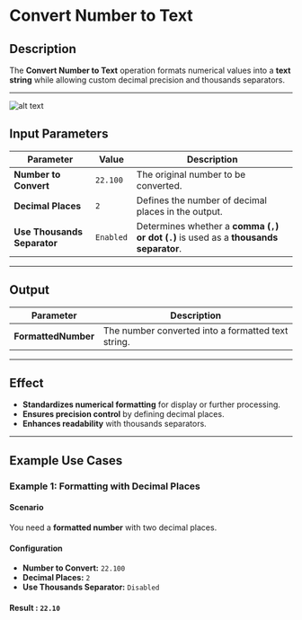 # **Convert Number to Text**

## **Description**

The **Convert Number to Text** operation formats numerical values into a **text string** while allowing custom decimal precision and thousands separators.

---
![alt text](../../../assets/text-action/convert-number-to-text.png)

## **Input Parameters**

| Parameter              | Value         | Description |
|-----------------------|--------------|-------------|
| **Number to Convert** | `22.100`      | The original number to be converted. |
| **Decimal Places**    | `2`           | Defines the number of decimal places in the output. |
| **Use Thousands Separator** | `Enabled` | Determines whether a **comma (`,`) or dot (`.`)** is used as a **thousands separator**. |

---

## **Output**

| Parameter           | Description |
|--------------------|-------------|
| **FormattedNumber** | The number converted into a formatted text string. |

---

## **Effect**

- **Standardizes numerical formatting** for display or further processing.
- **Ensures precision control** by defining decimal places.
- **Enhances readability** with thousands separators.

---

## **Example Use Cases**

### **Example 1: Formatting with Decimal Places**

#### **Scenario**

You need a **formatted number** with two decimal places.

#### **Configuration**

- **Number to Convert:** `22.100`
- **Decimal Places:** `2`
- **Use Thousands Separator:** `Disabled`

#### **Result :** `22.10`